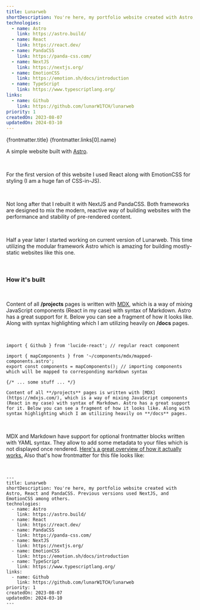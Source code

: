 ```yaml
---
title: Lunarweb
shortDescription: You're here, my portfolio website created with Astro, React and PandaCSS. Previous versions used NextJS, and EmotionCSS among others.
technologies:
  - name: Astro
    link: https://astro.build/
  - name: React
    link: https://react.dev/
  - name: PandaCSS
    link: https://panda-css.com/
  - name: NextJS
    link: https://nextjs.org/
  - name: EmotionCSS
    link: https://emotion.sh/docs/introduction
  - name: TypeScript
    link: https://www.typescriptlang.org/
links:
  - name: Github
    link: https://github.com/lunarW1TCH/lunarweb
priority: 1
createdOn: 2023-08-07
updatedOn: 2024-03-10
---
```




<ProjectHeader>
  <slot slot='headerTitle'>{frontmatter.title}</slot>
  <slot slot='linkContent'>
    <Link href={frontmatter.links[0].link}>
      <Github />
      {frontmatter.links[0].name}
    </Link>
  </slot>
</ProjectHeader>

<ProjectDateHeader
  createdOn={frontmatter.createdOn}
  updatedOn={frontmatter.updatedOn}
/>

A simple website built with [Astro](https://astro.build/).

<br />

For the first version of this website I used React along with EmotionCSS for styling (I am a huge fan of CSS-in-JS).

<br />

Not long after that I rebuilt it with NextJS and PandaCSS. Both frameworks are designed to mix the modern, reactive way of building websites with the performance and stability of pre-rendered content.

<br />

Half a year later I started working on current version of Lunarweb. This time utilizing
the modular framework Astro which is amazing for building mostly-static websites
like this one.

<br />

### How it's built

<br />

Content of all **/projects** pages is written with [MDX](https://mdxjs.com/), which is a way of mixing JavaScript components (React in my case) with syntax of Markdown. Astro has a great support for it. Below you can see a fragment of how it looks like. Along with syntax highlighting which I am utilizing heavily on **/docs** pages.

<br />

```mdx
import { Github } from 'lucide-react'; // regular react component

import { mapComponents } from '~/components/mdx/mapped-components.astro';
export const components = mapComponents(); // importing components which will be mapped to corresponding markdown syntax

{/* ... some stuff ... */}

Content of all **/projects** pages is written with [MDX](https://mdxjs.com/), which is a way of mixing JavaScript components (React in my case) with syntax of Markdown. Astro has a great support for it. Below you can see a fragment of how it looks like. Along with syntax highlighting which I am utilizing heavily on **/docs** pages.
```

<br />

MDX and Markdown have support for optional frontmatter blocks written with YAML syntax. They allow to add some metadata to your files which is not displayed once rendered. [Here's a great overview of how it actually works.](https://docs.astro.build/en/guides/markdown-content/) Also that's how frontmatter for this file looks like:

<br />

```mdx
---
title: Lunarweb
shortDescription: You're here, my portfolio website created with Astro, React and PandaCSS. Previous versions used NextJS, and EmotionCSS among others.
technologies:
  - name: Astro
    link: https://astro.build/
  - name: React
    link: https://react.dev/
  - name: PandaCSS
    link: https://panda-css.com/
  - name: NextJS
    link: https://nextjs.org/
  - name: EmotionCSS
    link: https://emotion.sh/docs/introduction
  - name: TypeScript
    link: https://www.typescriptlang.org/
links:
  - name: Github
    link: https://github.com/lunarW1TCH/lunarweb
priority: 1
createdOn: 2023-08-07
updatedOn: 2024-03-10
---
```
